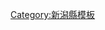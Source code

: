 <noinclude>{{日本都道府縣行政區劃}}</noinclude>{{Navbox
|name = 新潟縣
|state = {{{state|autocollapse}}}
|title = [[新潟縣]][[日本行政區劃|行政區劃]]
|image = [[File:Flag of Niigata Prefecture.svg|80px|新潟縣縣徽]]<br />[[File:Shadow picture of Niigata prefecture.png|80px|新潟縣地圖]]
|titlestyle = background:#efefef;
|bodystyle = background:#f9f9f9;
|groupstyle = background:#efefef;text-align:center;
|oddstyle = background:#fcfcfc;
|bodyclass = hlist

|group1 = [[新潟市]]
|list1 =
* [[北區 (新潟市)|北區]]
* [[東區 (新潟市)|東區]]
* [[中央區 (新潟市)|中央區]]
* [[江南區 (新潟市)|江南區]]
* [[秋葉區]]
* [[南區 (新潟市)|南區]]
* [[西區 (新潟市)|西區]]
* [[西蒲區]]

|group2 = 其他市部
|list2 =
* [[長岡市]]
* [[三條市]]
* [[柏崎市]]
* [[新發田市]]
* [[小千谷市]]
* [[加茂市]]
* [[十日町市]]
* [[見附市]]
* [[村上市]]
* [[燕市]]
* [[糸魚川市]]
* [[妙高市]]
* [[五泉市]]
* [[上越市]]
* [[阿賀野市]]
* [[佐渡市]]
* [[魚沼市]]
* [[南魚沼市]]
* [[胎內市]]

|group3 = [[北蒲原郡]]
|list3 =
* [[聖籠町]]

|group4 = [[西蒲原郡]]
|list4 =
* [[彌彥村]]

|group5 = [[南蒲原郡]]
|list5 =
* [[田上町]]

|group6 = [[東蒲原郡]]
|list6 =
* [[阿賀町]]

|group7 = [[三島郡 (新潟縣)|三島郡]]
|list7 =
* [[出雲崎町]] 

|group8 = [[南魚沼郡]]
|list8 =
* [[湯澤町]] 

|group9 = [[中魚沼郡]]
|list9 =
* [[津南町]]

|group10 = [[刈羽郡]]
|list10 =
* [[刈羽村]]

|group11 = [[岩船郡]]
|list11 =
* [[關川村]]
* [[粟島浦村]]
}}<noinclude>
{{DEFAULTSORT:Niigata}}
[[Category:新潟縣模板]]
</noinclude>